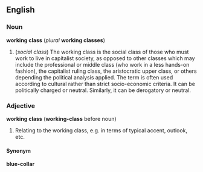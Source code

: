 ==English==
===Noun===
'''working class''' (''plural'' '''working classes''')

#(''social class'') The working class is the social class of those who must work to live in capitalist society, as opposed to other classes which may include the professional or middle class (who work in a less hands-on fashion), the capitalist ruling class, the aristocratic upper class, or others depending the political analysis applied.  The term is often used according to cultural rather than strict socio-economic criteria.  It can be politically charged or neutral.  Similarly, it can be derogatory or neutral.

===Adjective===
'''working class''' ('''working-class''' before noun)

#Relating to the working class, e.g. in terms of typical accent, outlook, etc.

====Synonym====
'''blue-collar'''